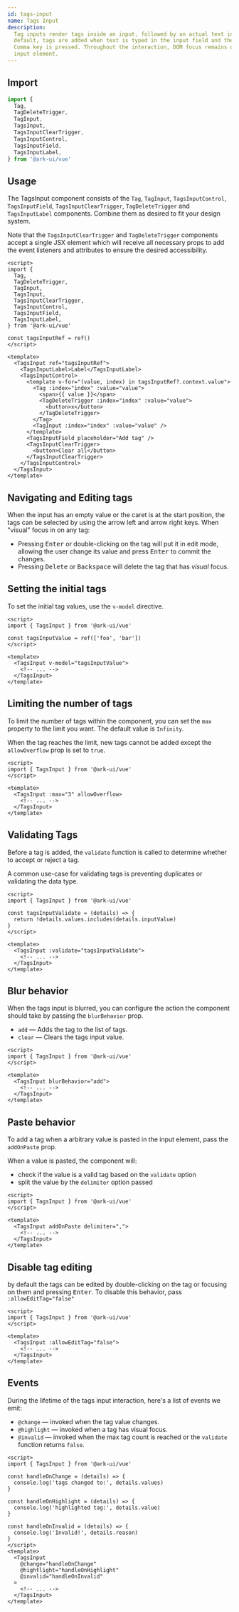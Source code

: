 ```yaml
---
id: tags-input
name: Tags Input
description:
  Tag inputs render tags inside an input, followed by an actual text input. By
  default, tags are added when text is typed in the input field and the Enter or
  Comma key is pressed. Throughout the interaction, DOM focus remains on the
  input element.
---
```


## Import

```ts
import {
  Tag,
  TagDeleteTrigger,
  TagInput,
  TagsInput,
  TagsInputClearTrigger,
  TagsInputControl,
  TagsInputField,
  TagsInputLabel,
} from '@ark-ui/vue'
```

## Usage

The TagsInput component consists of the `Tag`, `TagInput`, `TagsInputControl`,
`TagsInputField`, `TagsInputClearTrigger`, `TagDeleteTrigger` and
`TagsInputLabel` components. Combine them as desired to fit your design system.

Note that the `TagsInputClearTrigger` and `TagDeleteTrigger` components accept a
single JSX element which will receive all necessary props to add the event
listeners and attributes to ensure the desired accessibility.

```vue
<script>
import {
  Tag,
  TagDeleteTrigger,
  TagInput,
  TagsInput,
  TagsInputClearTrigger,
  TagsInputControl,
  TagsInputField,
  TagsInputLabel,
} from '@ark-ui/vue'

const tagsInputRef = ref()
</script>

<template>
  <TagsInput ref="tagsInputRef">
    <TagsInputLabel>Label</TagsInputLabel>
    <TagsInputControl>
      <template v-for="(value, index) in tagsInputRef?.context.value">
        <Tag :index="index" :value="value">
          <span>{{ value }}</span>
          <TagDeleteTrigger :index="index" :value="value">
            <button>x</button>
          </TagDeleteTrigger>
        </Tag>
        <TagInput :index="index" :value="value" />
      </template>
      <TagsInputField placeholder="Add tag" />
      <TagsInputClearTrigger>
        <button>Clear all</button>
      </TagsInputClearTrigger>
    </TagsInputControl>
  </TagsInput>
</template>
```

## Navigating and Editing tags

When the input has an empty value or the caret is at the start position, the
tags can be selected by using the arrow left and arrow right keys. When "visual"
focus in on any tag:

- Pressing <kbd>Enter</kbd> or double-clicking on the tag will put it in edit
  mode, allowing the user change its value and press <kbd>Enter</kbd> to commit
  the changes.
- Pressing <kbd>Delete</kbd> or <kbd>Backspace</kbd> will delete the tag that
  has _visual_ focus.

## Setting the initial tags

To set the initial tag values, use the `v-model` directive.

```vue
<script>
import { TagsInput } from '@ark-ui/vue'

const tagsInputValue = ref(['foo', 'bar'])
</script>

<template>
  <TagsInput v-model="tagsInputValue">
    <!-- ... -->
  </TagsInput>
</template>
```

## Limiting the number of tags

To limit the number of tags within the component, you can set the `max` property
to the limit you want. The default value is `Infinity`.

When the tag reaches the limit, new tags cannot be added except the
`allowOverflow` prop is set to `true`.

```vue
<script>
import { TagsInput } from '@ark-ui/vue'
</script>

<template>
  <TagsInput :max="3" allowOverflow>
    <!-- ... -->
  </TagsInput>
</template>
```

## Validating Tags

Before a tag is added, the `validate` function is called to determine whether to
accept or reject a tag.

A common use-case for validating tags is preventing duplicates or validating the
data type.

```vue
<script>
import { TagsInput } from '@ark-ui/vue'

const tagsInputValidate = (details) => {
  return !details.values.includes(details.inputValue)
}
</script>

<template>
  <TagsInput :validate="tagsInputValidate">
    <!-- ... -->
  </TagsInput>
</template>
```

## Blur behavior

When the tags input is blurred, you can configure the action the component
should take by passing the `blurBehavior` prop.

- `add` — Adds the tag to the list of tags.
- `clear` — Clears the tags input value.

```vue
<script>
import { TagsInput } from '@ark-ui/vue'
</script>

<template>
  <TagsInput blurBehavior="add">
    <!-- ... -->
  </TagsInput>
</template>
```

## Paste behavior

To add a tag when a arbitrary value is pasted in the input element, pass the
`addOnPaste` prop.

When a value is pasted, the component will:

- check if the value is a valid tag based on the `validate` option
- split the value by the `delimiter` option passed

```vue {3}
<script>
import { TagsInput } from '@ark-ui/vue'
</script>

<template>
  <TagsInput addOnPaste delimiter=",">
    <!-- ... -->
  </TagsInput>
</template>
```

## Disable tag editing

by default the tags can be edited by double-clicking on the tag or focusing on
them and pressing <kbd>Enter</kbd>. To disable this behavior, pass
`:allowEditTag="false"`

```vue
<script>
import { TagsInput } from '@ark-ui/vue'
</script>

<template>
  <TagsInput :allowEditTag="false">
    <!-- ... -->
  </TagsInput>
</template>
```

## Events

During the lifetime of the tags input interaction, here's a list of events we
emit:

- `@change` — invoked when the tag value changes.
- `@highlight` — invoked when a tag has visual focus.
- `@invalid` — invoked when the max tag count is reached or the `validate`
  function returns `false`.

```vue
<script>
import { TagsInput } from '@ark-ui/vue'

const handleOnChange = (details) => {
  console.log('tags changed to:', details.values)
}

const handleOnHighlight = (details) => {
  console.log('highlighted tag:', details.value)
}

const handleOnInvalid = (details) => {
  console.log('Invalid!', details.reason)
}
</script>
<template>
  <TagsInput
    @change="handleOnChange"
    @hightlight="handleOnHighlight"
    @invalid="handleOnInvalid"
  >
    <!-- ... -->
  </TagsInput>
</template>
```
